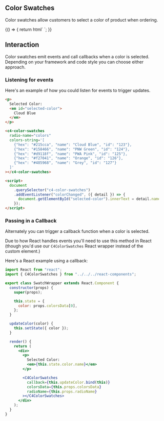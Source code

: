 
<Meta title="Components/Color Swatches" />

## Color Swatches

Color swatches allow customers to select a color of product when ordering.

<Preview>
  <Story name="Interactive">
    {() => {
      return html`
        <c4-color-swatches
          radio-name="colors"
          colors-string='[
            {"hex": "#215cca", "name": "Cloud Blue", "id": "123"},
            {"hex": "#158466", "name": "PNW Green", "id": "124"},
            {"hex": "#d9118f", "name": "PWA Pink", "id": "125"},
            {"hex": "#f27041", "name": "Orange", "id": "126"},
            {"hex": "#485968", "name": "Grey", "id": "127"}
          ]'
        ></c4-color-swatches>
      `;
    }}
  </Story>
</Preview>

## Interaction

Color swatches emit events and call callbacks when a color is selected.
Depending on your framework and code style you can choose either approach.

### Listening for events

Here's an example of how you could listen for events to trigger updates.

```html
<p>
  Selected Color:
  <em id="selected-color">
    Cloud Blue
  </em>
</p>

<c4-color-swatches
  radio-name="colors"
  colors-string='[
    {"hex": "#215cca", "name": "Cloud Blue", "id": "123"},
    {"hex": "#158466", "name": "PNW Green", "id": "124"},
    {"hex": "#d9118f", "name": "PWA Pink", "id": "125"},
    {"hex": "#f27041", "name": "Orange", "id": "126"},
    {"hex": "#485968", "name": "Grey", "id": "127"}
  ]'
></c4-color-swatches>

<script>
  document
    .querySelector("c4-color-swatches")
    .addEventListener("colorChanged", ({ detail }) => {
      document.getElementById("selected-color").innerText = detail.name;
    });
</script>
```

### Passing in a Callback

Alternately you can trigger a callback function when a color is selected.

Due to how React handles events you'll need to use this method in React (though
you'd use our `C4ColorSwatches` React wrapper instead of the custom element.)

Here's a React example using a callback:

```jsx
import React from "react";
import { C4ColorSwatches } from "../../../react-components";

export class SwatchWrapper extends React.Component {
  constructor(props) {
    super(props);

    this.state = {
      color: props.colorsData[0],
    };
  }

  updateColor(color) {
    this.setState({ color });
  }

  render() {
    return (
      <div>
        <p>
          Selected Color:
          <em>{this.state.color.name}</em>
        </p>

        <C4ColorSwatches
          callback={this.updateColor.bind(this)}
          colorsData={this.props.colorsData}
          radioName={this.props.radioName}
        ></C4ColorSwatches>
      </div>
    );
  }
}
```
